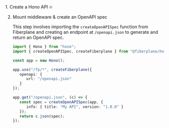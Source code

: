 
<Steps>
1. Create a Hono API 🔥

   <PackageManagers type="create" pkg="hono@latest" args="my-app" />

2. Mount middleware & create an OpenAPI spec

   <PackageManagers type="add" pkg="@fiberplane/hono" />

   This step involves importing the `createOpenAPISpec` function from Fiberplane
   and creating an endpoint at `/openapi.json` to generate and return an OpenAPI
   spec.

   ```ts title="index.ts"
   import { Hono } from "hono"; 
   import { createOpenAPISpec, createFiberplane } from "@fiberplane/hono";

   const app = new Hono();

   app.use("/fp/*", createFiberplane({
      openapi: {
         url: "/openapi.json"
      }
   });

   app.get("/openapi.json", (c) => {
      const spec = createOpenAPISpec(app, {
         info: { title: "My API", version: "1.0.0" }
      });
      return c.json(spec);
   });
   ```

</Steps>
